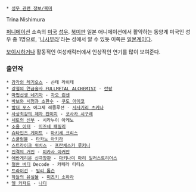  * [[성우 관련 정보/북미]]

Trina Nishimura

[[퍼니메이션]] 소속의 [[미국]] [[성우]]. [[북미판]] 일본 애니메이션에서 활약하는 동양계 미국인 성우 중 1명으로, '[[니시무라]]'라는 성에서 알 수 있듯 이쪽은 [[일본]]계이다.

[[보이시]]하거나 활동적인 여성캐릭터에서 인상적인 연기를 많이 보여준다.

=== 출연작 ===
 * [[강각의 레기오스]] - 샨테 라이테
 * [[강철의 연금술사 FULLMETAL ALCHEMIST]] - [[란팡]]
 * [[마법선생 네기마]] - [[차오 린센]]
 * [[바보와 시험과 소환수]] - [[쿠도 아이코]]
 * [[발더 포스]] 에그제 레졸루션 - [[사사기리 츠키나]]
 * [[사상최강의 제자 켄이치]] - [[코사카 시구레]]
 * [[세토의 신부]] - 시라누이 아케노
 * [[소울 이터]] - [[미즈네 패밀리]]
 * [[슈타인즈 게이트]] - [[마키세 크리스]]
 * [[스쿨럼블]] - [[타카노 아키라]]
 * [[스트라이크 위치스]] - [[프란체스카 루키니]]
 * [[진격의 거인]] - [[미카사 아커만]]
 * [[에반게리온 신극장판]] - [[마키나미 마리 일러스트리어스]]
 * [[철완 버디]] Decode - 카페라 티티스
 * [[트라이건]] - [[밀리 톰슨]]
 * [[하늘의 유실물]] - [[미츠키 소하라]]
 * [[엘 카자드]] - [[나디]]
